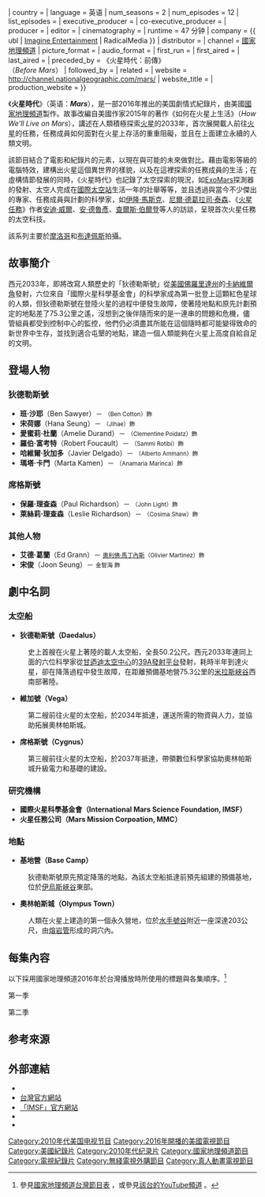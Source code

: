 {{Infobox television
| show_name            = 火星時代
| original_name      = {{lang|en|''Mars''}}
| caption              =
| image                = [[File:Mars-National_Geographic_poster.jpg|280px]]
| genre                = [[劇情式紀錄片|劇情式紀錄片]]
| format               =
| creator              = 
| based_on             = {{Based on|''How We'll Live on Mars''|Stephen Petranek }}
| developer            = {{Plainlist|
* Ben Young Mason
* André Bormanis
* Mickey Fisher
* Karen Janszen
* Jonathan Silberberg
}}
| writer               =
| director             = Everardo Gout
| creative_director    =
| presenter            = 
| starring             = {{Plainlist|
* Ben Cotton
* Alberto Ammann
* Anamaria Marinca
* Clementine Poidatz
* Jihae
* Sammi Rotibi}}
| voices               =
| narrated             =
| theme_music_composer =
| opentheme            =
| endtheme             =
| composer             = {{ ubl | Nick Cave | Warren Ellis }}
| country              = {{USA}}
| language             = 英语
| num_seasons          = 2
| num_episodes         = 12
| list_episodes        = 
| executive_producer   = {{Plainlist|
* [[朗·霍華|朗·霍華]]
* [[布萊恩·葛瑟|布萊恩·葛瑟]]
* Michael Rosenberg
* Justin Wilkes
* Everardo Gout
* Tommy Turtle
* Jonathan Silberberg
* Lorenzo Mieli
* Dave O'Connor
* Jon Kamen
}}
| co-executive_producer   = {{Plainlist|
* Jason Clark
}}
| producer             = 
| editor               = 
| cinematography       = 
| runtime              = 47 分钟
| company              = {{ ubl | [[Imagine_Entertainment|Imagine Entertainment]] | RadicalMedia }}
| distributor          =
| channel              = [[國家地理頻道|國家地理頻道]]
| picture_format       = 
| audio_format         =
| first_run            =
| first_aired          = {{Start date|2016|11|14}}
| last_aired           = {{End date|2016|12|19}}
| preceded_by          = 《火星時代：前傳》<br />（''Before Mars''）
| followed_by          =
| related              =
| website              = http://channel.nationalgeographic.com/mars/
| website_title        =
| production_website   = 
}}

《'''火星時代'''》（英语：'''''Mars'''''），是一部2016年推出的美国劇情式紀錄片，由美國[[國家地理頻道|國家地理頻道]]製作。故事改編自美國作家{{link-en|史蒂芬·派屈尼克|Stephen Petranek}}2015年的著作《如何在火星上生活》（''How We'll Live on Mars''），講述在人類積極探索[[火星|火星]]的2033年，首次展開載人前往[[火星|火星]]的任務，任務成員如何面對在火星上存活的重重阻礙，並且在上面建立永續的人類文明。

該節目結合了電影和紀錄片的元素，以現在與可能的未來做對比。藉由電影等級的電腦特效，建構出火星這個異世界的樣貌，以及在這裡探索的任務成員的生活；在虛構情節發展的同時，《火星時代》也記錄了太空探索的現況，如[[ExoMars|ExoMars]]探測器的發射、太空人{{link-en|史考特·凱利|Scott Kelly (astronaut)}}完成在[[國際太空站|國際太空站]]生活一年的壯舉等等，並且透過與當今不少傑出的專家、任務成員與計劃的科學家，如[[伊隆·馬斯克|伊隆·馬斯克]]、[[尼爾·德葛拉司·泰森|尼爾·德葛拉司·泰森]]、《[[火星任務_(小說)|火星任務]]》作者[[安迪·威爾|安迪·威爾]]、[[安·德魯彥|安·德魯彥]]、[[查爾斯·伯爾登|查爾斯·伯爾登]]等人的訪談，呈現首次火星任務的太空科技。

該系列主要於[[摩洛哥|摩洛哥]]和[[布達佩斯|布達佩斯]]拍攝。

== 故事簡介 ==
西元2033年，即將改寫人類歷史的「狄德勒斯號」從[[美國|美國]][[佛羅里達州|佛羅里達州]]的[[卡納維爾角|卡納維爾角]]發射，六位來自「國際火星科學基金會」的科學家成為第一批登上這顆紅色星球的人類，但狄德勒斯號在登陸火星的過程中便發生故障，使著陸地點和原先計劃預定的地點差了75.3公里之遙，沒想到之後伴隨而來的是一連串的問題和危機，儘管組員都受到控制中心的監控，他們仍必須盡其所能在這個隨時都可能變得致命的新世界中生存，並找到適合屯墾的地點，建造一個人類能夠在火星上高度自給自足的文明。

== 登場人物 ==
=== 狄德勒斯號 ===
* '''班·沙耶'''（Ben Sawyer）－ <small>{{link-en|班·卡頓|Ben Cotton}}（Ben Cotton）飾</small>
* '''宋荷娜'''（Hana Seung）－ <small>{{link-en|金智海|Jihae (rock musician)}}（Jihae）飾</small>
* '''愛蜜莉·杜蘭'''（Amelie Durand）－ <small>{{link-en|克萊門汀·波瓦達茲|Clementine Poidatz}}（Clementine Poidatz）飾</small>
* '''羅伯·富考特'''（Robert Foucault）－ <small>{{link-en|塞米·羅提比|Sammi Rotibi}}（Sammi Rotibi）飾</small>
* '''哈維爾·狄加多'''（Javier Delgado）－ <small>{{link-en|阿爾貝托·阿曼|Alberto Ammann}}（Alberto Ammann）飾</small>
* '''瑪塔·卡門'''（Marta Kamen）－ <small>{{link-en|安娜瑪麗亞·瑪琳卡|Anamaria Marinca}}（Anamaria Marinca）飾</small>
=== 席格斯號 ===
* '''保羅·理查森'''（Paul Richardson）－ <small>{{link-en|約翰·萊特|John Light (actor)}}（John Light）飾</small>
* '''萊絲莉·理查森'''（Leslie Richardson）－ <small>{{link-en|卡西瑪·蕭|Cosima Shaw}}（Cosima Shaw）飾</small>
=== 其他人物 ===
* '''艾德·葛蘭'''（Ed Grann）－ <small>[[奧利佛·馬丁內斯|奧利佛·馬丁內斯]]（Olivier Martinez）飾</small>
* '''宋俊'''（Joon Seung）－ <small>金智海 飾</small>

== 劇中名詞 ==
=== 太空船 ===
* '''狄德勒斯號（Daedalus）'''
:史上首艘在火星上著陸的載人太空船，全長50.2公尺。西元2033年連同上面的六位科學家從[[甘迺迪太空中心|甘迺迪太空中心]]的[[甘迺迪太空中心39號發射複合體|39A發射平台]]發射，耗時半年到達火星，卻在降落過程中發生故障，在距離預備基地營75.3公里的[[米拉斯峽谷|米拉斯峽谷]]西南部著陸。

* '''維加號（Vega）'''
:第二艘前往火星的太空船，於2034年抵達，運送所需的物資與人力，並協助拓展奧林帕斯城。

* '''席格斯號（Cygnus）'''
:第三艘前往火星的太空船，於2037年抵達，帶領數位科學家協助奧林帕斯城升級電力和基礎的建設。

=== 研究機構 ===
* '''國際火星科學基金會（International Mars Science Foundation, IMSF）'''
* '''火星任務公司（Mars Mission Corpoation, MMC）'''

=== 地點 ===
* '''基地營（Base Camp）'''
:狄德勒斯號原先預定降落的地點，為該太空船抵達前預先組建的預備基地，位於[[伊烏斯峽谷|伊烏斯峽谷]]東部。

* '''奧林帕斯城（Olympus Town）'''
:人類在火星上建造的第一個永久營地，位於[[水手號谷|水手號谷]]附近一座深達203公尺，由[[熔岩管|熔岩管]]形成的洞穴內。

== 每集內容 ==
以下採用國家地理頻道2016年於台灣播放時所使用的標題與各集順序。<ref>參見[http://www.fictw.com/ngc_program.php 國家地理頻道台灣節目表] {{Wayback|url=http://www.fictw.com/ngc_program.php |date=20150721070906 }}，或參見[http://www.youtube.com/user/NGCTaiwan 該台的YouTube頻道] {{Wayback|url=http://www.youtube.com/user/NGCTaiwan |date=20160425124733 }}。</ref>

第一季

{{Episode table |background=#F7C252 |overall= |title= |director= |writer= |airdate= |viewers= |country=U.S. |episodes=
{{Episode list
 |EpisodeNumber   = 1
 |Title           = 航向新世界<br />''Novo Mundo''
 |DirectedBy      = Everardo Gout
 |WrittenBy       = Karen Janszen (story)<br />Karen Janszen & Paul Solet (teleplay)
 |OriginalAirDate = {{Start date|2016|11|14}}
 |Viewers         = 1.42<ref>{{cite web |url=http://tvbythenumbers.zap2it.com/daily-ratings/monday-cable-ratings-november-14-2016/ |title=Monday cable ratings: Monday night football and 'WWE Raw' dip |work=TV by the Numbers |first=Alex |last=Welch |date=November 15, 2016 |accessdate=November 16, 2016 |archive-date=2017-01-18 |archive-url=https://web.archive.org/web/20170118061602/http://tvbythenumbers.zap2it.com/daily-ratings/monday-cable-ratings-november-14-2016/ |dead-url=yes }}</ref>
 |ShortSummary    = 2033年，首趟載人火星任務進入這顆紅色星球的大氣層，但狄德勒斯號成員面臨威脅性命的緊急狀況，太空船的登陸系統斷線了。狄德勒斯號指揮官冒生命危險進行搶修，讓地球上的任務控制中心重新接收到影像。鏡頭回到現代，[[SpaceX|SpaceX]]公司試圖研發全球第一具回收火箭，希望在關鍵科技取得領先，未來用來幫助人類登上火星。
 |LineColor       = F7C252
}}
{{Episode list
 |EpisodeNumber   = 2
 |Title           = 驚險著陸<br />''Grounded''
 |DirectedBy      = Everardo Gout
 |WrittenBy       = André Bormanis (story)<br />André Bormanis & Paul Solet (teleplay)
 |OriginalAirDate = {{Start date|2016|11|21}}
 |Viewers         = 0.974<ref>{{cite web|url=http://www.showbuzzdaily.com/articles/showbuzzdailys-top-150-monday-cable-originals-network-finals-11-21-2016.html|title=UPDATED: SHOWBUZZDAILY's Top 150 Monday Cable Originals & Network Finals: 11.21.2016|last=Metcalf|first=Mitch|accessdate=November 22, 2016|work=Showbuzz Daily|date=November 22, 2016|archive-date=2017-02-10|archive-url=https://web.archive.org/web/20170210060941/http://www.showbuzzdaily.com/articles/showbuzzdailys-top-150-monday-cable-originals-network-finals-11-21-2016.html|dead-url=no}}</ref>
 |ShortSummary    = 2033年，狄德勒斯號成員橫越火星險惡地勢，前往事先蓋好的基地營。他們必須把握時間，因為指揮官告訴大家他在太空船降落時受傷。鏡頭回到現代，美國太空總署太空人史考特凱利，在太空站進行長達一年的歷史性任務，揭露太空人面對的身心挑戰。
 |LineColor       = F7C252
}}
{{Episode list
 |EpisodeNumber   = 3
 |Title           = 壓力降<br />''Pressure Drop''
 |DirectedBy      = Everardo Gout
 |WrittenBy       = Mickey Fisher (story)<br />Mickey Fisher & Paul Solet (teleplay)
 |OriginalAirDate = {{Start date|2016|11|28}}
 |Viewers         = 0.795<ref>{{cite web|url=http://www.showbuzzdaily.com/articles/showbuzzdailys-top-150-monday-cable-originals-network-finals-11-28-2016.html|title=UPDATED: SHOWBUZZDAILY's Top 150 Monday Cable Originals & Network Finals: 11.28.2016|last=Metcalf|first=Mitch|accessdate=November 30, 2016|work=Showbuzz Daily|date=November 30, 2016|archive-date=2017-02-05|archive-url=https://web.archive.org/web/20170205034225/http://www.showbuzzdaily.com/articles/showbuzzdailys-top-150-monday-cable-originals-network-finals-11-28-2016.html|dead-url=no}}</ref>
 |ShortSummary    = 2033年，狄德勒斯號的任務危在旦夕，組員難以找到可以提供長期輻射屏蔽的永久庇護所，團隊必須找到適合他們屯墾的地點，免得任務提前結束。鏡頭回到現代，[[歐洲太空總署|歐洲太空總署]]與[[俄羅斯聯邦航天局|俄羅斯聯邦航天局]][[ExoMars|合作發射探測器]]，將會透過先進的成像技術，協助未來的火星任務進行屯墾的準備。
 |LineColor       = F7C252
}}
{{Episode list
 |EpisodeNumber   = 4
 |Title           = 動力來源<br />''Power''
 |DirectedBy      = Everardo Gout
 |WrittenBy       = Ben Young Mason (story)<br />Ben Young Mason & Paul Solet (teleplay)
 |OriginalAirDate = {{Start date|2016|12|5}}
 |Viewers         = 0.866<ref>{{cite web|url=http://www.showbuzzdaily.com/articles/showbuzzdailys-top-150-monday-cable-originals-network-finals-12-5-2016.html|title=UPDATED: SHOWBUZZDAILY's Top 150 Monday Cable Originals & Network Finals: 12.5.2016|last=Metcalf|first=Mitch|accessdate=December 6, 2016|work=Showbuzz Daily|date=December 6, 2016|archive-date=2017-02-11|archive-url=https://web.archive.org/web/20170211121238/http://www.showbuzzdaily.com/articles/showbuzzdailys-top-150-monday-cable-originals-network-finals-12-5-2016.html|dead-url=no}}</ref>
 |ShortSummary    = 狄德勒斯號成員降落火星已有四年，並建立了第一個聚落「奧林帕斯城」。此時一組新成員抵達，前來協助執行擴充計畫與尋找火星上的生命。但眾人卻受到沙塵暴的威脅。鏡頭回到現代，科學家在位於南極洲的[[麥克默多站|麥克默多站]]，模擬人類如何在火星上定居，以求找到能夠發現火星生命跡象的方法。
 |LineColor       = F7C252
}}
{{Episode list
 |EpisodeNumber   = 5
 |Title           = 黑暗時刻<br />''Darkest Days''
 |DirectedBy      = Everardo Gout
 |WrittenBy       = Paul Solet
 |OriginalAirDate = {{Start date|2016|12|12}}
 |Viewers         = 0.738<ref>{{cite web|url=http://www.showbuzzdaily.com/articles/showbuzzdailys-top-150-monday-cable-originals-network-finals-12-12-2016.html|title=UPDATED: SHOWBUZZDAILY's Top 150 Monday Cable Originals & Network Finals: 12.12.2016|last=Metcalf|first=Mitch|accessdate=December 13, 2016|work=Showbuzz Daily|date=December 13, 2016|archive-date=2017-02-11|archive-url=https://web.archive.org/web/20170211145503/http://www.showbuzzdaily.com/articles/showbuzzdailys-top-150-monday-cable-originals-network-finals-12-12-2016.html|dead-url=no}}</ref>
 |ShortSummary    = 時間是2037年，持續好幾個月的沙塵暴，不但危害奧林帕斯城的基礎設施，也讓居住在此的團隊飽受煎熬。受困在居住地的成員，心理壓力開始顯現。鏡頭回到現代，為了日後把人類送上火星預做準備，科學家正針對數個類似的長期任務，研究極端的與世隔絕，會對身心造成何種影響。
 |LineColor       = F7C252
}}
{{Episode list
 |EpisodeNumber   = 6
 |Title           = 關鍵抉擇<br />''Crossroads''
 |DirectedBy      = Everardo Gout
 |WrittenBy       = André Bormanis (story)<br />André Bormanis & Paul Solet (teleplay)
 |OriginalAirDate = {{Start date|2016|12|19}}
 |Viewers         = 0.714<ref>{{cite web|url=http://www.showbuzzdaily.com/articles/showbuzzdailys-top-150-monday-cable-originals-network-finals-12-19-2016.html|title=UPDATED: SHOWBUZZDAILY's Top 150 Monday Cable Originals & Network Finals: 12.19.2016|last=Metcalf|first=Mitch|accessdate=December 20, 2016|work=Showbuzz Daily|date=December 20, 2016|archive-date=2016-12-31|archive-url=https://web.archive.org/web/20161231121330/http://www.showbuzzdaily.com/articles/showbuzzdailys-top-150-monday-cable-originals-network-finals-12-19-2016.html|dead-url=no}}</ref>
 |ShortSummary    = 2037年，在火星聚落發生的一個毀滅性悲劇，讓身在火星和地球上的所有人，開始質疑這次任務。火星上的任務持續進行的同時，地球上的控制中心也面臨掙扎，考慮是否要結束這次任務。鏡頭回到現代，民間企業太空探索科技公司，再次嘗試突破性的火箭科技，希望讓人類能夠登上火星。
 |LineColor       = F7C252
}}
{{Episode list
 |EpisodeNumber   = -
 |Title           = 細說從頭<br />''Making Mars''
 |DirectedBy      = Everardo Gout
 |WrittenBy       = -
 |OriginalAirDate = {{Start date|2016|12|23}}
 |Viewers         = 0.289<ref>{{cite web|url=http://www.showbuzzdaily.com/articles/showbuzzdailys-top-150-friday-cable-originals-network-finals-12-23-2016.html|title=UPDATED: SHOWBUZZDAILY's Top 150 Monday Cable Originals & Network Finals: 12.23.2016|last=Metcalf|first=Mitch|accessdate=December 23, 2016|work=Showbuzz Daily|date=December 23, 2016|archive-date=2016-12-31|archive-url=https://web.archive.org/web/20161231004007/http://www.showbuzzdaily.com/articles/showbuzzdailys-top-150-friday-cable-originals-network-finals-12-23-2016.html|dead-url=no}}</ref>
 |ShortSummary    = 《火星時代》團隊追加製作了一集相關節目，完整述說如何登陸火星的故事。節目中將訪問推動這個系列的創意與科學智囊，探索火星任務的起源，並深究這個野心勃勃的壯舉，也就是正確勾勒出人類第一次登陸火星並在火星殖民的過程如何成型。
 |LineColor       = F7C252
}}
}}

第二季

{{Episode table |background=#000000 |overall= |season= |title= |titleR=<ref name="NE">{{cite web |title=MARS - Episodes Guide and Summaries |url=https://next-episode.net/mars/season-2 |website=Next Episode |accessdate=12 November 2018 |archive-date=2018-11-12 |archive-url=https://web.archive.org/web/20181112181620/https://next-episode.net/mars/season-2 |dead-url=yes }}</ref><ref name="TFC">{{cite web |title=Mars - Listings |url=http://www.thefutoncritic.com/showatch/mars/listings/ |website=The Futon Critic |accessdate=12 November 2018}}</ref> |director= |writer= |airdate= |airdateR=<ref name="TFC"/> |viewers= |country=U.S. |episodes=
{{Episode list
 |EpisodeNumber   = 7
 |EpisodeNumber2  = 1
 |Title           = 新鄰居<br />''We Are Not Alone''
 |DirectedBy      = 
 |WrittenBy       = 
 |OriginalAirDate = {{Start date|2018|11|12}}
 |Viewers         = 0.582<ref>{{cite web|url=http://www.showbuzzdaily.com/articles/showbuzzdailys-top-150-monday-cable-originals-network-finals-11-12-2018.html|title=Updated: ShowBuzzDaily's Top 150 Monday Cable Originals & Network Finals: 11.12.2018|last=Metcalf|first=Mitch|date=November 13, 2018|work=Showbuzz Daily|accessdate=November 13, 2018|archive-date=2018-11-18|archive-url=https://web.archive.org/web/20181118030300/http://www.showbuzzdaily.com/articles/showbuzzdailys-top-150-monday-cable-originals-network-finals-11-12-2018.html|dead-url=no}}</ref>
 |ShortSummary    =  In April of 2042, five years after crossroads. Terraforming of Mars have started and the arrival of a group of highly skilled astronauts/[[Miner|Miner]] working for a for-profit corporation called Lukru specializing in natural-resource extraction. The people at Lukru request water and know Commander Hana Seung of Olympus Town can't say no. Dr' ''Amelie Durand''' plans to go back to earth.  The episode shows many people,  Neil deGrasse Tyson, Andy Weir, Elon Musk and Kim Stanley Robinson. Talking about capitalist pursuits on Earth of Arctic oil. <!-- Don't add copyrighted text, e.g. from the show's website -->
 |LineColor       = #000000
}}
{{Episode list
 |EpisodeNumber   = 8
 |EpisodeNumber2  = 2
 |Title           = 離散<br />''Worlds Apart''
 |DirectedBy      = 
 |WrittenBy       = 
 |OriginalAirDate = {{Start date|2018|11|19}}
 |Viewers         = 
 |ShortSummary    = <!-- Don't add copyrighted text, e.g. from the show's website -->
 |LineColor       = #000000
}}
{{Episode list
 |EpisodeNumber   = 9
 |EpisodeNumber2  = 3
 |Title           = 黑暗降臨<br />''Darkness Falls''
 |DirectedBy      = 
 |WrittenBy       = 
 |OriginalAirDate = {{Start date|2018|11|26}}
 |Viewers         = 
 |ShortSummary    = <!-- Don't add copyrighted text, e.g. from the show's website -->
 |LineColor       = #000000
}}
{{Episode list
 |EpisodeNumber   = 10
 |EpisodeNumber2  = 4
 |Title           = 神祕疾病<br />''Contagion''
 |DirectedBy      = 
 |WrittenBy       = 
 |OriginalAirDate = {{Start date|2018|12|3}}
 |Viewers         = 
 |ShortSummary    = <!-- Don't add copyrighted text, e.g. from the show's website -->
 |LineColor       = #000000
}}
{{Episode list
 |EpisodeNumber   = 11
 |EpisodeNumber2  = 5
 |Title           = 高壓攻勢<br />''Power Play''
 |DirectedBy      = 
 |WrittenBy       = 
 |OriginalAirDate = {{Start date|2018|12|10}}
 |Viewers         = 
 |ShortSummary    = <!-- Don't add copyrighted text, e.g. from the show's website -->
 |LineColor       = #000000
}}
{{Episode list
 |EpisodeNumber   = 12
 |EpisodeNumber2  = 6
 |Title           = 危機處理<br />''The Shakeup''
 |DirectedBy      = 
 |WrittenBy       = 
 |OriginalAirDate = {{Start date|2018|12|17}}
 |Viewers         = 
 |ShortSummary    = <!-- Don't add copyrighted text, e.g. from the show's website -->
 |LineColor       = #000000
}}
}}

== 参考來源 ==
{{reflist|1}}

== 外部連結 ==
* {{官方網站|http://channel.nationalgeographic.com/mars/}}
* [http://mars.natgeotv.com 台灣官方網站] {{Wayback|url=http://mars.natgeotv.com/ |date=20200225172838 }}
* [http://www.makemarshome.com 「IMSF」官方網站] {{Wayback|url=http://www.makemarshome.com/ |date=20180801024147 }}
* {{IMDb title|4939064|Mars}}
* {{Rotten Tomatoes TV|id=mars}}

[[Category:2010年代美国电视节目|Category:2010年代美国电视节目]]
[[Category:2016年開播的美國電視節目|Category:2016年開播的美國電視節目]]
[[Category:美國紀錄片|Category:美國紀錄片]]
[[Category:2010年代纪录片|Category:2010年代纪录片]]
[[Category:國家地理頻道節目|Category:國家地理頻道節目]]
[[Category:電視紀錄片|Category:電視紀錄片]]
[[Category:無綫電視外購節目|Category:無綫電視外購節目]]
[[Category:真人動畫電視節目|Category:真人動畫電視節目]]